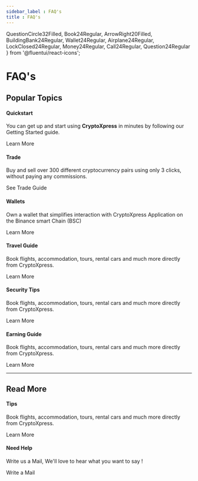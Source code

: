 ```yaml
---
sidebar_label : FAQ's
title : FAQ's
---
```


  QuestionCircle32Filled,
  Book24Regular,
  ArrowRight20Filled,
  BuildingBank24Regular,
  Wallet24Regular,
  Airplane24Regular,
  LockClosed24Regular,
  Money24Regular,
  Call24Regular,
  Question24Regular
} from '@fluentui/react-icons';


# <QuestionCircle32Filled className="h-10 w-10"/> FAQ's

<!-- BODY -->

<div className="sub-heading">
  <h2>Popular Topics</h2>
</div>

<div className="gallery">

  <div className="card">
    <div className="card-header">
      <Book24Regular />
      <h4>Quickstart</h4>
    </div>
    <p>
      You can get up and start using <b>CryptoXpress</b> in minutes by following our Getting Started guide.
    </p>
    <Link className="flex items-center text-primary-100" to="/latest/basics/getting_started/intro">
      Learn More <ArrowRight20Filled className="ml-1" />
    </Link>
  </div>

  <div className="card">
    <div className="card-header">
      <BuildingBank24Regular />
      <h4>Trade</h4>
    </div>
    <p>
      Buy and sell over 300 different cryptocurrency pairs using only 3 clicks, without paying any commissions.
    </p>
    <Link className="flex items-center text-primary-100" to="/latest/category/trade">
      See Trade Guide <ArrowRight20Filled className="ml-1" />
    </Link>
  </div>

  <div className="card">
    <div className="card-header">
      <Wallet24Regular />
      <h4>Wallets</h4>
    </div>
    <p>
      Own a wallet that simplifies interaction with CryptoXpress Application on the Binance smart Chain (BSC)
    </p>
    <Link className="flex items-center text-primary-100" to="/latest/user-guides/wallets">
      Learn More <ArrowRight20Filled className="ml-1" />
    </Link>
  </div>

  <div className="card">
    <div className="card-header">
      <Airplane24Regular />
      <h4>Travel Guide</h4>
    </div>
    <p>
      Book flights, accommodation, tours, rental cars and much more directly from CryptoXpress.
    </p>
    <Link className="flex items-center text-primary-100" to="/latest/category/explore-the-world">
      Learn More <ArrowRight20Filled className="ml-1" />
    </Link>
  </div>

  <div className="card">
    <div className="card-header">
      <LockClosed24Regular />
      <h4>Security Tips</h4>
    </div>
    <p>
      Book flights, accommodation, tours, rental cars and much more directly from CryptoXpress.
    </p>
    <Link className="flex items-center text-primary-100" to="/latest/category/explore-the-world">
      Learn More <ArrowRight20Filled className="ml-1" />
    </Link>
  </div>

  <div className="card">
    <div className="card-header">
      <Money24Regular />
      <h4>Earning Guide</h4>
    </div>
    <p>
      Book flights, accommodation, tours, rental cars and much more directly from CryptoXpress.
    </p>
    <Link className="flex items-center text-primary-100" to="/latest/category/explore-the-world">
      Learn More <ArrowRight20Filled className="ml-1" />
    </Link>
  </div>


</div>

<hr className=""/>

<div className="sub-heading">
  <h2>Read More</h2>
</div>

<div className="gallery">
  <div className="card">
    <div className="card-header">
      <Question24Regular />
      <h4>Tips</h4>
    </div>
    <p>
      Book flights, accommodation, tours, rental cars and much more directly from CryptoXpress.
    </p>
    <Link className="flex items-center text-primary-100" to="/latest/category/explore-the-world">
      Learn More <ArrowRight20Filled className="ml-1" />
    </Link>
  </div>

  <div className="card">
    <div className="card-header">
      <Call24Regular />
      <h4>Need Help</h4>
    </div>
    <p>
      Write us a Mail, We'll love to hear what you want to say !
    </p>
    <Link className="flex items-center text-primary-100" to="mailto:ksheetiz43@gmail.com">
      Write a Mail <ArrowRight20Filled className="ml-1" />
    </Link>
  </div>
</div>